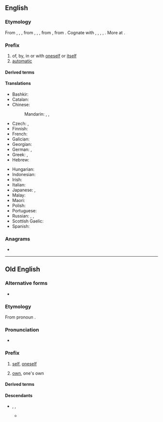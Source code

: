 {{also|self|Self|šelf|-self|self.}}
==English==

===Etymology===
From {{inh|en|enm|self-}}, {{m|enm|silf-}}, {{m|enm|seolf-}}, from {{inh|en|ang|self-}}, {{m|ang|sylf-}}, {{m|ang|seolf-}}, from {{inh|en|gem-pro|*selba-}}, from {{der|en|gem-pro|*selbaz||self}}. Cognate with {{cog|nl|zelf-|t=self-}}, {{cog|nds-de|sülvst-|t=self-}}, {{cog|de|selbst-|t=self-}}, {{cog|sv|själv-|t=self-}}, {{cog|is|sjálf-|t=self-}}. More at {{l|en|self}}.

===Prefix===
{{en-prefix}}

# of, by, in or with [[oneself]] or [[itself]]
# [[automatic]]

====Derived terms====
{{prefixsee|en}}
{{der4|en
|self-adjointness
|self-centeredness
|self-confidently
|self-consciously
|self-drilling screw
|self-fulfilling prophecy
|self-injured
|self-injures
|self-injuring
|self-raising flour
|self-referential meaning
|self-tapping screw}}

====Translations====
{{trans-top|of, by, in or with oneself or itself}}
* Bashkir: {{t|ba|үҙ-}}
* Catalan: {{t+|ca|auto-}}
* Chinese:
*: Mandarin: {{t+|cmn|自相|tr=zìxiāng|sc=Hani}}, {{t+|cmn|自己|tr=zìjǐ|sc=Hani}}, {{t+|cmn|自|tr=zì|sc=Hani}}
* Czech: {{t+|cs|sebe-}}, {{t|cs|své-}}
* Finnish: {{t|fi|itse-}}
* French: {{t+|fr|auto-}}
* Galician: {{t+|gl|auto-}}
* Georgian: {{t|ka|თვით-}}
* German: {{t|de|selbst-}}, {{t+|de|auto-}}
* Greek: {{t+|el|αυτο-}}, {{t|el|αυτό-}}
* Hebrew: {{t|he|עצמי|tr=atzmí}}
{{trans-mid}}
* Hungarian: {{t|hu|ön-}}
* Indonesian: {{t|id|swa-}}
* Irish: {{t|ga|féin-}}
* Italian: {{t+|it|auto-}}
* Japanese: {{t+|ja|自己|tr=じこ, jiko|sc=Jpan}}, {{t+|ja|自|tr=じ, ji|sc=Jpan}}
* Malay: {{t+|ms|swa-}}
* Maori: {{t|mi|kiriaro}}
* Polish: {{t+|pl|samo-}}
* Portuguese: {{t+|pt|auto-}}
* Russian: {{t+|ru|само-}}, {{t|ru|себе-}}, {{t+|ru|авто-}}
* Scottish Gaelic: {{t|gd|fèin-}}
* Spanish: {{t+|es|auto-}}
{{trans-bottom}}

===Anagrams===
* {{anagrams|en|a=efls|FLES|LSFE|elfs}}

----

==Old English==

===Alternative forms===
* {{alter|ang|seolf-|sylf-}}

===Etymology===
From pronoun {{m|ang|self|self, seolf|self}}.

===Pronunciation===
* {{ang-IPA|sélf-}}

===Prefix===
{{ang-prefix}}

# [[self]], [[oneself]]
#: {{uxi|ang|[[selfbana|'''self'''bana]]|killer of '''oneself'''}}
#: {{uxi|ang|[[selfcwalu|'''self'''cwalu]]|'''self'''-slaughter, suicide}}
#: {{uxi|ang|[[selfǣta|'''self'''ǣta]]|cannibal}}
# [[own]], one's own
#: {{uxi|ang|[[selfdōm|'''self'''dōm]]|independence}}

====Derived terms====
{{prefixsee|ang}}

====Descendants====
* {{desc|enm|self-}}, {{l|enm|sylf-}}, {{l|enm|seolf-}}
** {{desc|en|self-}}